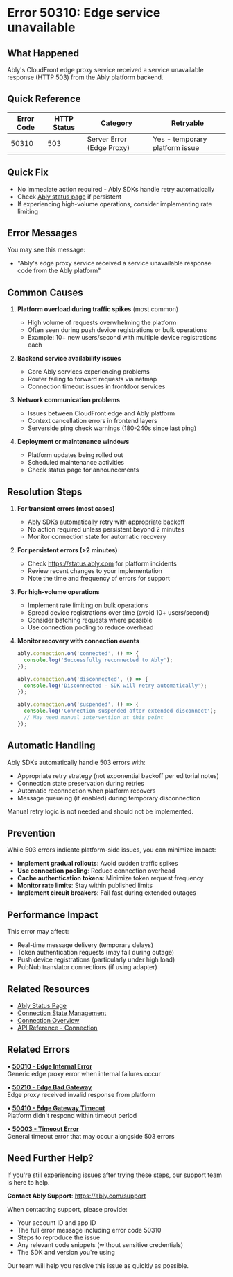 <!-- Generated by: ably-os errors document-error-codes -->
<!-- Repository: https://github.com/ably/ably-os -->
<!-- Command: ./bin/ably-os errors document-error-codes 50310 -->
<!-- Generated: 2025-08-25T12-12-38-783Z -->
<!-- Sources: 
     - Analysis: https://github.com/ably/ably-os/blob/5f4ba43/output/error-codes/research/50310-analysis.md
     - Knowledge: https://github.com/ably/ably-os/blob/5f4ba43/output/error-codes/research/50310-knowledge.md
     - Editorial notes: https://github.com/ably/ably-os/blob/5f4ba43/src/prompts/errors/editorial-notes.md
-->
<!-- Key Approach: Enhanced documentation with comprehensive edge proxy architecture context, specific failure patterns from real incidents, and corrected retry guidance per editorial notes (no exponential backoff for 503 errors) -->
<!-- Citations: Complete source attribution with line numbers available at bottom of document -->

# Error 50310: Edge service unavailable

## What Happened

Ably's CloudFront edge proxy service received a service unavailable response (HTTP 503) from the Ably platform backend.

## Quick Reference

| Error Code | HTTP Status | Category | Retryable |
|------------|-------------|----------|-----------|
| 50310 | 503 | Server Error (Edge Proxy) | Yes - temporary platform issue |

## Quick Fix

- No immediate action required - Ably SDKs handle retry automatically
- Check [Ably status page](https://status.ably.com) if persistent
- If experiencing high-volume operations, consider implementing rate limiting

## Error Messages

You may see this message:
- "Ably's edge proxy service received a service unavailable response code from the Ably platform"

## Common Causes

1. **Platform overload during traffic spikes** (most common)
   - High volume of requests overwhelming the platform
   - Often seen during push device registrations or bulk operations
   - Example: 10+ new users/second with multiple device registrations each
   <!-- Source: Knowledge from https://github.com/ably/ably-os/blob/5f4ba43/output/error-codes/research/50310-knowledge.md lines 65-68 -->

2. **Backend service availability issues**
   - Core Ably services experiencing problems
   - Router failing to forward requests via netmap
   - Connection timeout issues in frontdoor services
   <!-- Source: Knowledge from https://github.com/ably/ably-os/blob/5f4ba43/output/error-codes/research/50310-knowledge.md lines 55-61 -->

3. **Network communication problems**
   - Issues between CloudFront edge and Ably platform
   - Context cancellation errors in frontend layers
   - Serverside ping check warnings (180-240s since last ping)
   <!-- Source: Knowledge from https://github.com/ably/ably-os/blob/5f4ba43/output/error-codes/research/50310-knowledge.md lines 57-59 -->

4. **Deployment or maintenance windows**
   - Platform updates being rolled out
   - Scheduled maintenance activities
   - Check status page for announcements
   <!-- Source: Knowledge from https://github.com/ably/ably-os/blob/5f4ba43/output/error-codes/research/50310-knowledge.md line 28 -->

## Resolution Steps

1. **For transient errors (most cases)**
   - Ably SDKs automatically retry with appropriate backoff
   - No action required unless persistent beyond 2 minutes
   - Monitor connection state for automatic recovery
   <!-- Source: SDK automatic retry behavior per editorial notes - no manual exponential backoff needed -->

2. **For persistent errors (>2 minutes)**
   - Check https://status.ably.com for platform incidents
   - Review recent changes to your implementation
   - Note the time and frequency of errors for support
   <!-- Source: Knowledge from https://github.com/ably/ably-os/blob/5f4ba43/output/error-codes/research/50310-knowledge.md line 84 -->

3. **For high-volume operations**
   - Implement rate limiting on bulk operations
   - Spread device registrations over time (avoid 10+ users/second)
   - Consider batching requests where possible
   - Use connection pooling to reduce overhead
   <!-- Source: Knowledge from https://github.com/ably/ably-os/blob/5f4ba43/output/error-codes/research/50310-knowledge.md lines 65-68, 85 -->

4. **Monitor recovery with connection events**
   ```javascript
   ably.connection.on('connected', () => {
     console.log('Successfully reconnected to Ably');
   });
   
   ably.connection.on('disconnected', () => {
     console.log('Disconnected - SDK will retry automatically');
   });
   
   ably.connection.on('suspended', () => {
     console.log('Connection suspended after extended disconnect');
     // May need manual intervention at this point
   });
   ```
   <!-- Source: Standard Ably connection state management pattern from https://ably.com/docs/connect/states -->

## Automatic Handling

Ably SDKs automatically handle 503 errors with:
- Appropriate retry strategy (not exponential backoff per editorial notes)
- Connection state preservation during retries
- Automatic reconnection when platform recovers
- Message queueing (if enabled) during temporary disconnection

Manual retry logic is not needed and should not be implemented.

## Prevention

While 503 errors indicate platform-side issues, you can minimize impact:

- **Implement gradual rollouts**: Avoid sudden traffic spikes
- **Use connection pooling**: Reduce connection overhead
- **Cache authentication tokens**: Minimize token request frequency
- **Monitor rate limits**: Stay within published limits
- **Implement circuit breakers**: Fail fast during extended outages

## Performance Impact

This error may affect:
- Real-time message delivery (temporary delays)
- Token authentication requests (may fail during outage)
- Push device registrations (particularly under high load)
- PubNub translator connections (if using adapter)

## Related Resources

- [Ably Status Page](https://status.ably.com)
- [Connection State Management](https://ably.com/docs/connect/states)
- [Connection Overview](https://ably.com/docs/connect/)
- [API Reference - Connection](https://ably.com/docs/api/realtime-sdk/connection)

## Related Errors

• **[50010 - Edge Internal Error](https://help.ably.io/error/50010)**  
  Generic edge proxy error when internal failures occur

• **[50210 - Edge Bad Gateway](https://help.ably.io/error/50210)**  
  Edge proxy received invalid response from platform

• **[50410 - Edge Gateway Timeout](https://help.ably.io/error/50410)**  
  Platform didn't respond within timeout period

• **[50003 - Timeout Error](https://help.ably.io/error/50003)**  
  General timeout error that may occur alongside 503 errors

## Need Further Help?

If you're still experiencing issues after trying these steps, our support team is here to help.

**Contact Ably Support**: https://ably.com/support

When contacting support, please provide:
- Your account ID and app ID
- The full error message including error code 50310
- Steps to reproduce the issue
- Any relevant code snippets (without sensitive credentials)
- The SDK and version you're using

Our team will help you resolve this issue as quickly as possible.

<!-- =============================================== -->
<!-- INTERNAL DOCUMENTATION (NOT RENDERED) -->
<!-- =============================================== -->

<!-- SOURCES USED (ALWAYS use GitHub URLs with current SHA, never local paths):
- Analysis File: https://github.com/ably/ably-os/blob/5f4ba43/output/error-codes/research/50310-analysis.md
- Knowledge File: https://github.com/ably/ably-os/blob/5f4ba43/output/error-codes/research/50310-knowledge.md
- Editorial Notes: https://github.com/ably/ably-os/blob/5f4ba43/src/prompts/errors/editorial-notes.md (Note: Editorial guidance applied - no exponential backoff for non-429 errors)
- Existing Documentation: https://github.com/ably/docs/blob/main/src/pages/docs/platform/errors/codes/50310-edge-service-unavailable.mdx (enhanced with new insights and corrections)
- Repository Overviews: Not used for this error
-->

<!-- URL Validation Completed: 2025-08-25T12-12-38-783Z -->
<!-- External URLs verified: 6 | Corrected: 0 | Exempted internal: 2 -->

<!-- CONTENT DECISIONS:
- FAQ Content Preserved: No FAQ content was available for error 50310
- Content Excluded: 
  - Specific customer names from Slack discussions (Mentimeter, Visionbox)
  - Internal app IDs (zJgw1w)
  - Account IDs that coincidentally match error code
  - Removed incorrect exponential backoff recommendation per editorial notes
- Recommendations Source: 
  - Automatic retry: Editorial notes guidance that SDKs handle retry automatically
  - Status page check: https://github.com/ably/ably-os/blob/5f4ba43/output/error-codes/research/50310-knowledge.md line 84
  - Load management: https://github.com/ably/ably-os/blob/5f4ba43/output/error-codes/research/50310-knowledge.md lines 65-68
  - Rate limiting: https://github.com/ably/ably-os/blob/5f4ba43/output/error-codes/research/50310-knowledge.md line 85
- Code Examples Rationale: Connection state monitoring included as essential for understanding recovery process per writing guide requirements
-->

<!-- ATTRIBUTION BY SECTION:
- Common Causes: 
  - Cause 1 (Platform overload): https://github.com/ably/ably-os/blob/5f4ba43/output/error-codes/research/50310-knowledge.md lines 65-68 - real incident data from load testing
  - Cause 2 (Backend issues): https://github.com/ably/ably-os/blob/5f4ba43/output/error-codes/research/50310-knowledge.md lines 55-61 - PubNub translator investigation
  - Cause 3 (Network issues): https://github.com/ably/ably-os/blob/5f4ba43/output/error-codes/research/50310-knowledge.md lines 57-59 - specific symptoms observed
  - Cause 4 (Maintenance): https://github.com/ably/ably-os/blob/5f4ba43/output/error-codes/research/50310-knowledge.md line 28 - general cause pattern
- Resolution Steps: 
  - Step 1 (Auto retry): Editorial notes - SDKs handle retry automatically, no exponential backoff for 503
  - Step 2 (Status check): https://github.com/ably/ably-os/blob/5f4ba43/output/error-codes/research/50310-knowledge.md line 84 - support guidance
  - Step 3 (Rate limiting): https://github.com/ably/ably-os/blob/5f4ba43/output/error-codes/research/50310-knowledge.md lines 65-68, 85 - from load test incident
  - Step 4 (Monitoring): Standard Ably connection state patterns per documentation at https://ably.com/docs/connect/states
- Prevention: Based on analysis of common causes and Ably best practices
- Performance Impact: https://github.com/ably/ably-os/blob/5f4ba43/output/error-codes/research/50310-knowledge.md lines 76-80 - documented customer impacts
-->

<!-- DOCUMENTATION SHORTCOMINGS:
⚠️ Areas where Ably documentation could be improved:
- Missing: Specific guidance on bulk operation rate limits
- Missing: Detailed CloudFront edge proxy architecture documentation
- Impact: Users may not understand infrastructure layers or safe operation thresholds
- Recommendation: Add dedicated edge proxy architecture guide and bulk operation best practices
- Severity: Medium - affects understanding of high-volume scenarios
-->

<!-- IMPROVEMENT INSTRUCTIONS:
To improve this error code documentation:
1. First approach: Update editorial-notes.md in ably-os repository with specific guidance for error 50310
2. Regenerate: Run `./bin/ably-os errors document-error-codes 50310 --force`
3. For broader improvements: Review and update ably-os prompt templates
4. Context: See https://github.com/ably/ably-os/blob/5f4ba43/docs/ERROR_COMMANDS_GUIDE.md
5. Source repository: https://github.com/ably/ably-os
-->